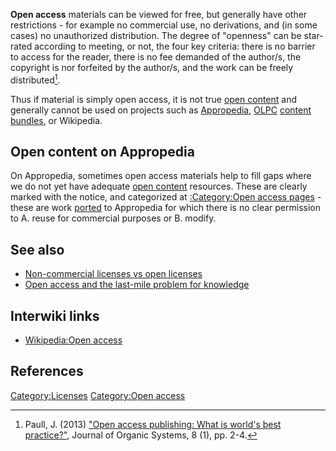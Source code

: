 '''Open access''' materials can be viewed for free, but generally have other restrictions - for example no commercial use, no derivations, and (in some cases) no unauthorized distribution. The degree of "openness" can be star-rated according to meeting, or not, the four key criteria: there is no barrier to access for the reader, there is no fee demanded of the author/s, the copyright is nor forfeited by the author/s, and the work can be freely distributed<ref>Paull, J. (2013) [http://www.organic-systems.org/journal/81/8102.pdf "Open access publishing: What is world's best practice?"], Journal of Organic Systems, 8 (1), pp. 2-4.</ref>.

Thus if material is simply open access, it is not true [[open content]] and generally cannot be used on projects such as [[Appropedia]], [[OLPC]] [[OLPC content bundles|content bundles]], or Wikipedia. 

== Open content on Appropedia ==

{{main|Appropedia:Open access content on Appropedia}}

On Appropedia, sometimes open access materials help to fill gaps where we do not yet have adequate [[open content]] resources. These are clearly marked with the {{tl|open access}} notice, and categorized at  [[:Category:Open access pages]] - these are work [[port]]ed to Appropedia for which there is no clear permission to A. reuse for commercial purposes or B. modify. 

== See also ==

* [[Non-commercial licenses vs open licenses]]
* [http://www.arl.org/sparc/publications/articles/open-access-and-the-last-mile-problem-for-knowledg.shtml Open access and the last-mile problem for knowledge]

{{stub}}

== Interwiki links ==

* [[Wikipedia:Open access]]

[[Category:Licenses]]
[[Category:Open access]]

==References==
{{Reflist}}
